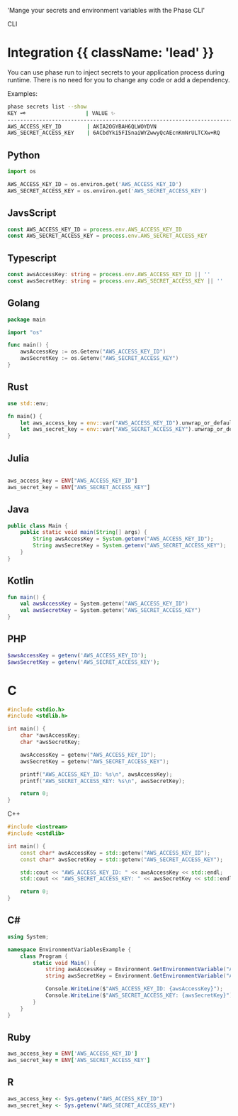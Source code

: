 
  'Mange your secrets and environment variables with the Phase CLI'

<Tag variant="small">CLI</Tag>

# Integration {{ className: 'lead' }}

You can use phase run to inject secrets to your application process during runtime. There is no need for you to change any code or add a dependency.

Examples:

```bash
phase secrets list --show
KEY 🗝️                   | VALUE ✨
--------------------------------------------------------------------------------------
AWS_ACCESS_KEY_ID        | AKIA2OGYBAH6QLWOYDVN
AWS_SECRET_ACCESS_KEY    | 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
```

## Python

```python
import os

AWS_ACCESS_KEY_ID = os.environ.get('AWS_ACCESS_KEY_ID')
AWS_SECRET_ACCESS_KEY = os.environ.get('AWS_SECRET_ACCESS_KEY')
```

## JavsScript

```js
const AWS_ACCESS_KEY_ID = process.env.AWS_ACCESS_KEY_ID
const AWS_SECRET_ACCESS_KEY = process.env.AWS_SECRET_ACCESS_KEY
```

## Typescript

```typescript
const awsAccessKey: string = process.env.AWS_ACCESS_KEY_ID || ''
const awsSecretKey: string = process.env.AWS_SECRET_ACCESS_KEY || ''
```

## Golang

```go
package main

import "os"

func main() {
    awsAccessKey := os.Getenv("AWS_ACCESS_KEY_ID")
    awsSecretKey := os.Getenv("AWS_SECRET_ACCESS_KEY")
}
```

## Rust

```rust
use std::env;

fn main() {
    let aws_access_key = env::var("AWS_ACCESS_KEY_ID").unwrap_or_default();
    let aws_secret_key = env::var("AWS_SECRET_ACCESS_KEY").unwrap_or_default();
}

```

## Julia

```julia

aws_access_key = ENV["AWS_ACCESS_KEY_ID"]
aws_secret_key = ENV["AWS_SECRET_ACCESS_KEY"]

```

## Java

```java
public class Main {
    public static void main(String[] args) {
        String awsAccessKey = System.getenv("AWS_ACCESS_KEY_ID");
        String awsSecretKey = System.getenv("AWS_SECRET_ACCESS_KEY");
    }
}

```

## Kotlin

```kotlin
fun main() {
    val awsAccessKey = System.getenv("AWS_ACCESS_KEY_ID")
    val awsSecretKey = System.getenv("AWS_SECRET_ACCESS_KEY")
}

```

## PHP

```php
$awsAccessKey = getenv('AWS_ACCESS_KEY_ID');
$awsSecretKey = getenv('AWS_SECRET_ACCESS_KEY');

```

# C

```c
#include <stdio.h>
#include <stdlib.h>

int main() {
    char *awsAccessKey;
    char *awsSecretKey;

    awsAccessKey = getenv("AWS_ACCESS_KEY_ID");
    awsSecretKey = getenv("AWS_SECRET_ACCESS_KEY");

    printf("AWS_ACCESS_KEY_ID: %s\n", awsAccessKey);
    printf("AWS_SECRET_ACCESS_KEY: %s\n", awsSecretKey);

    return 0;
}

```

C++

```cpp
#include <iostream>
#include <cstdlib>

int main() {
    const char* awsAccessKey = std::getenv("AWS_ACCESS_KEY_ID");
    const char* awsSecretKey = std::getenv("AWS_SECRET_ACCESS_KEY");

    std::cout << "AWS_ACCESS_KEY_ID: " << awsAccessKey << std::endl;
    std::cout << "AWS_SECRET_ACCESS_KEY: " << awsSecretKey << std::endl;

    return 0;
}
```

## C#

```c#
using System;

namespace EnvironmentVariablesExample {
    class Program {
        static void Main() {
            string awsAccessKey = Environment.GetEnvironmentVariable("AWS_ACCESS_KEY_ID");
            string awsSecretKey = Environment.GetEnvironmentVariable("AWS_SECRET_ACCESS_KEY");

            Console.WriteLine($"AWS_ACCESS_KEY_ID: {awsAccessKey}");
            Console.WriteLine($"AWS_SECRET_ACCESS_KEY: {awsSecretKey}");
        }
    }
}
```

## Ruby

```rb
aws_access_key = ENV['AWS_ACCESS_KEY_ID']
aws_secret_key = ENV['AWS_SECRET_ACCESS_KEY']
```

## R

```r
aws_access_key <- Sys.getenv("AWS_ACCESS_KEY_ID")
aws_secret_key <- Sys.getenv("AWS_SECRET_ACCESS_KEY")
```
